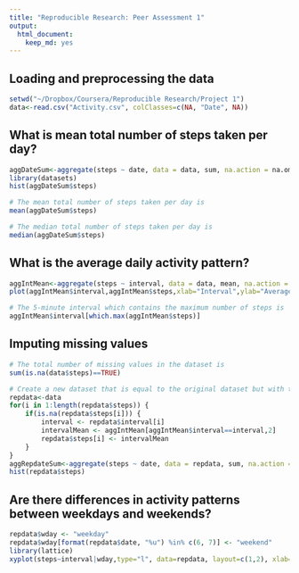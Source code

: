 ```yaml
---
title: "Reproducible Research: Peer Assessment 1"
output:
  html_document:
    keep_md: yes
---
```


## Loading and preprocessing the data
```r
setwd("~/Dropbox/Coursera/Reproducible Research/Project 1")
data<-read.csv("Activity.csv", colClasses=c(NA, "Date", NA))
```

## What is mean total number of steps taken per day?
```r
aggDateSum<-aggregate(steps ~ date, data = data, sum, na.action = na.omit)
library(datasets)
hist(aggDateSum$steps)
```
```r
# The mean total number of steps taken per day is
mean(aggDateSum$steps)
```
```r
# The median total number of steps taken per day is
median(aggDateSum$steps)
```

## What is the average daily activity pattern?
```r
aggIntMean<-aggregate(steps ~ interval, data = data, mean, na.action = na.omit)
plot(aggIntMean$interval,aggIntMean$steps,xlab="Interval",ylab="Average number of steps",type="l")
```

```r
# The 5-minute interval which contains the maximum number of steps is  
aggIntMean$interval[which.max(aggIntMean$steps)]
```

## Imputing missing values
```r
# The total number of missing values in the dataset is 
sum(is.na(data$steps)==TRUE)
```
```r
# Create a new dataset that is equal to the original dataset but with the missing data filled in.
repdata<-data
for(i in 1:length(repdata$steps)) {
    if(is.na(repdata$steps[i])) {
        interval <- repdata$interval[i]
        intervalMean <- aggIntMean[aggIntMean$interval==interval,2]
        repdata$steps[i] <- intervalMean
    }
}
aggRepdateSum<-aggregate(steps ~ date, data = repdata, sum, na.action = na.omit)
hist(repdata$steps)
```

## Are there differences in activity patterns between weekdays and weekends?
```r
repdata$wday <- "weekday"
repdata$wday[format(repdata$date, "%u") %in% c(6, 7)] <- "weekend"
library(lattice)
xyplot(steps~interval|wday,type="l", data=repdata, layout=c(1,2), xlab="Interval", ylab="Number of steps")
```
